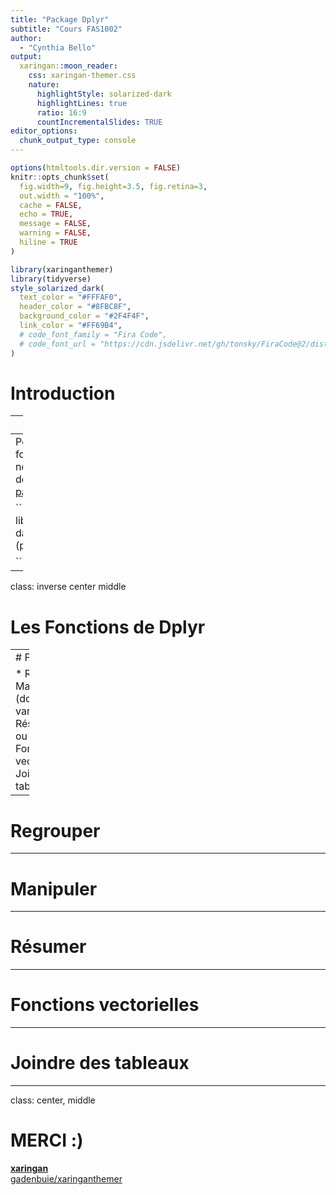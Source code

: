 ```yaml
---
title: "Package Dplyr"
subtitle: "Cours FAS1002"  
author: 
  - "Cynthia Bello"
output:
  xaringan::moon_reader:
    css: xaringan-themer.css
    nature:
      highlightStyle: solarized-dark
      highlightLines: true
      ratio: 16:9
      countIncrementalSlides: TRUE
editor_options: 
  chunk_output_type: console
---
```


```r
options(htmltools.dir.version = FALSE)
knitr::opts_chunk$set(
  fig.width=9, fig.height=3.5, fig.retina=3,
  out.width = "100%",
  cache = FALSE,
  echo = TRUE,
  message = FALSE, 
  warning = FALSE,
  hiline = TRUE
)
```

```r
library(xaringanthemer)
library(tidyverse)
style_solarized_dark(
  text_color = "#FFFAF0",
  header_color = "#8FBC8F",
  background_color = "#2F4F4F",
  link_color = "#FF69B4",
  # code_font_family = "Fira Code",
  # code_font_url = "https://cdn.jsdelivr.net/gh/tonsky/FiraCode@2/distr/fira_code.css"
)
```
# Introduction


---
class: center

# 🐧 Importation des données 🐧

--
Pour démontrer les fonctions de Dplyr, nous allons utilisé les données brutes 
de [palmerpenguins](https://allisonhorst.github.io/palmerpenguins/reference/penguins_raw.html#format)

```r
library(palmerpenguins)
data_penguin = (penguins_raw)

```

---
class: inverse center middle

# Les Fonctions de Dplyr

---
# Fonctions


* Regrouper
* Manipuler (données ou variables)
* Résumer(données ou variables)
* Fonctions vectorielles
* Joindre des tableaux


---

# Regrouper




---

# Manipuler

---



# Résumer

---



# Fonctions vectorielles

---


# Joindre des tableaux


---

class: center, middle

# MERCI :) 

[**xaringan**](https://github.com/yihui/xaringan)<br>
[gadenbuie/xaringanthemer](https://github.com/gadenbuie/xaringanthemer)


